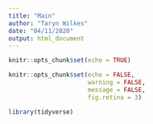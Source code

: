 ```yaml
---
title: "Main"
author: "Taryn Wilkes"
date: "04/11/2020"
output: html_document
---
```


```r
knitr::opts_chunk$set(echo = TRUE)
```

<!-- Set some default code chunk options -->
```r
knitr::opts_chunk$set(echo = FALSE, 
                      warning = FALSE,
                      message = FALSE,
                      fig.retina = 3)
```

<!-- Insert a code chuck for package loading -->
```r
library(tidyverse)
```